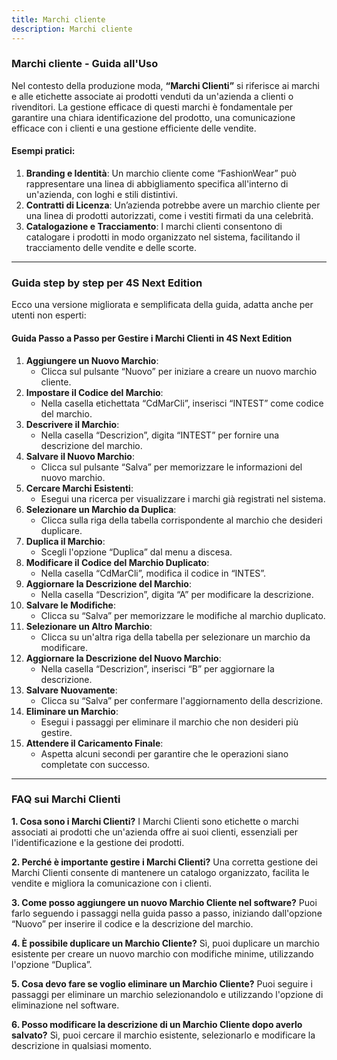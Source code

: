 ```yaml
---
title: Marchi cliente
description: Marchi cliente
---
```


### Marchi cliente - Guida all'Uso

Nel contesto della produzione moda, **“Marchi Clienti”** si riferisce ai marchi e alle etichette associate ai prodotti venduti da un'azienda a clienti o rivenditori. La gestione efficace di questi marchi è fondamentale per garantire una chiara identificazione del prodotto, una comunicazione efficace con i clienti e una gestione efficiente delle vendite.

#### Esempi pratici:

1. **Branding e Identità**: Un marchio cliente come “FashionWear” può rappresentare una linea di abbigliamento specifica all'interno di un'azienda, con loghi e stili distintivi.
2. **Contratti di Licenza**: Un’azienda potrebbe avere un marchio cliente per una linea di prodotti autorizzati, come i vestiti firmati da una celebrità.
3. **Catalogazione e Tracciamento**: I marchi clienti consentono di catalogare i prodotti in modo organizzato nel sistema, facilitando il tracciamento delle vendite e delle scorte.

***

### Guida step by step per 4S Next Edition

Ecco una versione migliorata e semplificata della guida, adatta anche per utenti non esperti:

#### Guida Passo a Passo per Gestire i Marchi Clienti in 4S Next Edition

1. **Aggiungere un Nuovo Marchio**:
   * Clicca sul pulsante “Nuovo” per iniziare a creare un nuovo marchio cliente.
2. **Impostare il Codice del Marchio**:
   * Nella casella etichettata “CdMarCli”, inserisci “INTEST” come codice del marchio.
3. **Descrivere il Marchio**:
   * Nella casella “Descrizion”, digita “INTEST” per fornire una descrizione del marchio.
4. **Salvare il Nuovo Marchio**:
   * Clicca sul pulsante “Salva” per memorizzare le informazioni del nuovo marchio.
5. **Cercare Marchi Esistenti**:
   * Esegui una ricerca per visualizzare i marchi già registrati nel sistema.
6. **Selezionare un Marchio da Duplica**:
   * Clicca sulla riga della tabella corrispondente al marchio che desideri duplicare.
7. **Duplica il Marchio**:
   * Scegli l'opzione “Duplica” dal menu a discesa.
8. **Modificare il Codice del Marchio Duplicato**:
   * Nella casella “CdMarCli”, modifica il codice in “INTES”.
9. **Aggiornare la Descrizione del Marchio**:
   * Nella casella “Descrizion”, digita “A” per modificare la descrizione.
10. **Salvare le Modifiche**:
    * Clicca su “Salva” per memorizzare le modifiche al marchio duplicato.
11. **Selezionare un Altro Marchio**:
    * Clicca su un'altra riga della tabella per selezionare un marchio da modificare.
12. **Aggiornare la Descrizione del Nuovo Marchio**:
    * Nella casella “Descrizion”, inserisci “B” per aggiornare la descrizione.
13. **Salvare Nuovamente**:
    * Clicca su “Salva” per confermare l'aggiornamento della descrizione.
14. **Eliminare un Marchio**:
    * Esegui i passaggi per eliminare il marchio che non desideri più gestire.
15. **Attendere il Caricamento Finale**:
    * Aspetta alcuni secondi per garantire che le operazioni siano completate con successo.

***

### FAQ sui Marchi Clienti

**1. Cosa sono i Marchi Clienti?**
I Marchi Clienti sono etichette o marchi associati ai prodotti che un'azienda offre ai suoi clienti, essenziali per l'identificazione e la gestione dei prodotti.

**2. Perché è importante gestire i Marchi Clienti?**
Una corretta gestione dei Marchi Clienti consente di mantenere un catalogo organizzato, facilita le vendite e migliora la comunicazione con i clienti.

**3. Come posso aggiungere un nuovo Marchio Cliente nel software?**
Puoi farlo seguendo i passaggi nella guida passo a passo, iniziando dall'opzione “Nuovo” per inserire il codice e la descrizione del marchio.

**4. È possibile duplicare un Marchio Cliente?**
Sì, puoi duplicare un marchio esistente per creare un nuovo marchio con modifiche minime, utilizzando l'opzione “Duplica”.

**5. Cosa devo fare se voglio eliminare un Marchio Cliente?**
Puoi seguire i passaggi per eliminare un marchio selezionandolo e utilizzando l'opzione di eliminazione nel software.

**6. Posso modificare la descrizione di un Marchio Cliente dopo averlo salvato?**
Sì, puoi cercare il marchio esistente, selezionarlo e modificare la descrizione in qualsiasi momento.